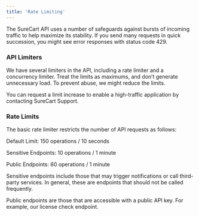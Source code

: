 ```yaml
---
title: 'Rate Limiting'
---
```


The SureCart API uses a number of safeguards against bursts of incoming traffic to help maximize its stability. If you send many requests in quick succession, you might see error responses with status code 429.

### API Limiters

We have several limiters in the API, including a rate limiter and a concurrency limiter. Treat the limits as maximums, and don’t generate unnecessary load. To prevent abuse, we might reduce the limits.

You can request a limit increase to enable a high-traffic application by contacting SureCart Support.

### Rate Limits

The basic rate limiter restricts the number of API requests as follows:

Default Limit: 150 operations / 10 seconds

Sensitive Endpoints: 10 operations / 1 minute

Public Endpoints: 60 operations / 1 minute

Sensitive endpoints include those that may trigger notifications or call third-party services. In general, these are endpoints that should not be called frequently.

Public endpoints are those that are accessible with a public API key. For example, our license check endpoint.